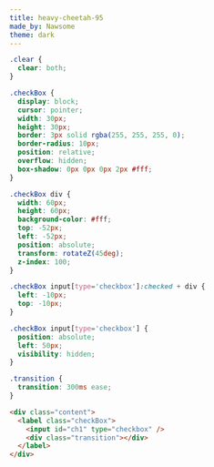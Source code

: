 ```yaml
---
title: heavy-cheetah-95
made_by: Nawsome
theme: dark
---
```


```css
.clear {
  clear: both;
}

.checkBox {
  display: block;
  cursor: pointer;
  width: 30px;
  height: 30px;
  border: 3px solid rgba(255, 255, 255, 0);
  border-radius: 10px;
  position: relative;
  overflow: hidden;
  box-shadow: 0px 0px 0px 2px #fff;
}

.checkBox div {
  width: 60px;
  height: 60px;
  background-color: #fff;
  top: -52px;
  left: -52px;
  position: absolute;
  transform: rotateZ(45deg);
  z-index: 100;
}

.checkBox input[type='checkbox']:checked + div {
  left: -10px;
  top: -10px;
}

.checkBox input[type='checkbox'] {
  position: absolute;
  left: 50px;
  visibility: hidden;
}

.transition {
  transition: 300ms ease;
}
```

```html
<div class="content">
  <label class="checkBox">
    <input id="ch1" type="checkbox" />
    <div class="transition"></div>
  </label>
</div>
```
